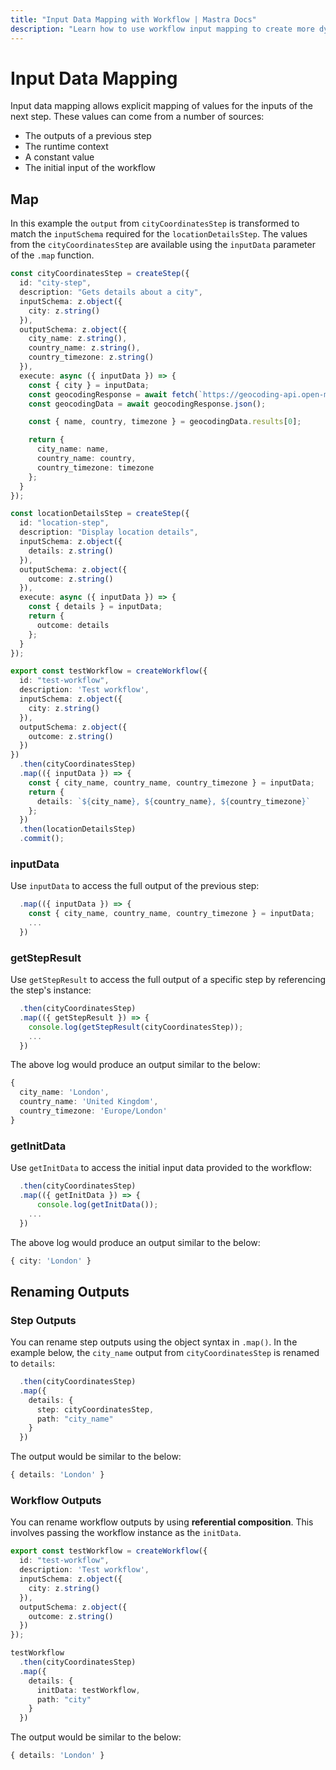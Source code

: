 ```yaml
---
title: "Input Data Mapping with Workflow | Mastra Docs"
description: "Learn how to use workflow input mapping to create more dynamic data flows in your Mastra workflows."
---
```


# Input Data Mapping

Input data mapping allows explicit mapping of values for the inputs of the next step. These values can come from a number of sources:

- The outputs of a previous step
- The runtime context
- A constant value
- The initial input of the workflow

## Map

In this example the `output` from `cityCoordinatesStep` is transformed to match the `inputSchema` required for the `locationDetailsStep`. The values from the `cityCoordinatesStep` are available using the `inputData` parameter of the `.map` function.

```typescript {7-10,31,54,57} filename="src/mastra/workflows/test-workflow.ts" showLineNumbers copy
const cityCoordinatesStep = createStep({
  id: "city-step",
  description: "Gets details about a city",
  inputSchema: z.object({
    city: z.string()
  }),
  outputSchema: z.object({
    city_name: z.string(),
    country_name: z.string(),
    country_timezone: z.string()
  }),
  execute: async ({ inputData }) => {
    const { city } = inputData;
    const geocodingResponse = await fetch(`https://geocoding-api.open-meteo.com/v1/search?name=${city}`);
    const geocodingData = await geocodingResponse.json();

    const { name, country, timezone } = geocodingData.results[0];

    return {
      city_name: name,
      country_name: country,
      country_timezone: timezone
    };
  }
});

const locationDetailsStep = createStep({
  id: "location-step",
  description: "Display location details",
  inputSchema: z.object({
    details: z.string()
  }),
  outputSchema: z.object({
    outcome: z.string()
  }),
  execute: async ({ inputData }) => {
    const { details } = inputData;
    return {
      outcome: details
    };
  }
});

export const testWorkflow = createWorkflow({
  id: "test-workflow",
  description: 'Test workflow',
  inputSchema: z.object({
    city: z.string()
  }),
  outputSchema: z.object({
    outcome: z.string()
  })
})
  .then(cityCoordinatesStep)
  .map(({ inputData }) => {
    const { city_name, country_name, country_timezone } = inputData;
    return {
      details: `${city_name}, ${country_name}, ${country_timezone}`
    };
  })
  .then(locationDetailsStep)
  .commit();
```

### inputData

Use `inputData` to access the full output of the previous step:

```typescript {3} showLineNumbers
  .map(({ inputData }) => {
    const { city_name, country_name, country_timezone } = inputData;
    ...
  })
```

### getStepResult

Use `getStepResult` to access the full output of a specific step by referencing the step's instance:

```typescript {3} showLineNumbers
  .then(cityCoordinatesStep)
  .map(({ getStepResult }) => {
    console.log(getStepResult(cityCoordinatesStep));
    ...
  })
```

The above log would produce an output similar to the below:

```typescript showLineNumbers
{
  city_name: 'London',
  country_name: 'United Kingdom',
  country_timezone: 'Europe/London'
}
```

### getInitData

Use `getInitData` to access the initial input data provided to the workflow:

```typescript {3} showLineNumbers
  .then(cityCoordinatesStep)
  .map(({ getInitData }) => {
      console.log(getInitData());
    ...
  })
```

The above log would produce an output similar to the below:

```typescript showLineNumbers
{ city: 'London' }
```
## Renaming Outputs

### Step Outputs

You can rename step outputs using the object syntax in `.map()`. In the example below, the `city_name` output from `cityCoordinatesStep` is renamed to `details`:

```typescript {3} showLineNumbers
  .then(cityCoordinatesStep)
  .map({
    details: {
      step: cityCoordinatesStep,
      path: "city_name"
    }
  })
```

The output would be similar to the below:

```typescript showLineNumbers
{ details: 'London' }
```

### Workflow Outputs

You can rename workflow outputs by using **referential composition**. This involves passing the workflow instance as the `initData`.

```typescript {11, 14} showLineNumbers
export const testWorkflow = createWorkflow({
  id: "test-workflow",
  description: 'Test workflow',
  inputSchema: z.object({
    city: z.string()
  }),
  outputSchema: z.object({
    outcome: z.string()
  })
});

testWorkflow
  .then(cityCoordinatesStep)
  .map({
    details: {
      initData: testWorkflow,
      path: "city"
    }
  })
```

The output would be similar to the below:

```typescript showLineNumbers
{ details: 'London' }
```
